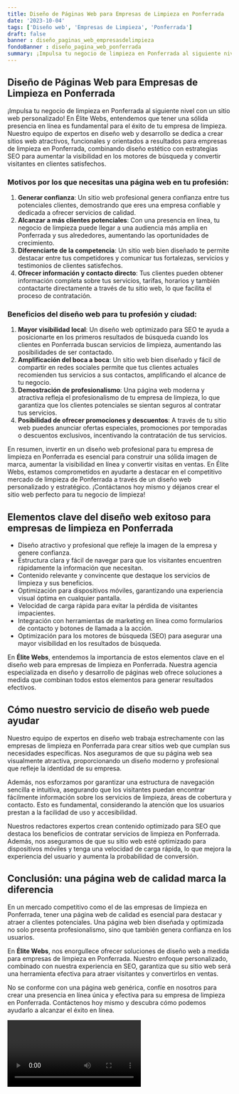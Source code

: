 ```yaml
---
title: Diseño de Páginas Web para Empresas de Limpieza en Ponferrada
date: '2023-10-04'
tags: ['Diseño web', 'Empresas de Limpieza', 'Ponferrada']
draft: false
banner : diseño_paginas_web_empresasdelimpieza
fondoBanner : diseño_pagina_web_ponferrada
summary: ¡Impulsa tu negocio de limpieza en Ponferrada al siguiente nivel con un sitio web personalizado! En Élite Webs, entendemos que tener una sólida presencia en línea es fundamental para el éxito de tu empresa de limpieza. Nuestro equipo de expertos en diseño web y desarrollo se dedica a crear sitios web atractivos, funcionales y orientados a resultados para empresas de limpieza en Ponferrada, combinando diseño estético con estrategias SEO para aumentar la visibilidad en los motores de búsqueda y convertir visitantes en clientes satisfechos.
---
```


## Diseño de Páginas Web para Empresas de Limpieza en Ponferrada

¡Impulsa tu negocio de limpieza en Ponferrada al siguiente nivel con un sitio web personalizado! En Élite Webs, entendemos que tener una sólida presencia en línea es fundamental para el éxito de tu empresa de limpieza. Nuestro equipo de expertos en diseño web y desarrollo se dedica a crear sitios web atractivos, funcionales y orientados a resultados para empresas de limpieza en Ponferrada, combinando diseño estético con estrategias SEO para aumentar la visibilidad en los motores de búsqueda y convertir visitantes en clientes satisfechos.

### Motivos por los que necesitas una página web en tu profesión:

1. **Generar confianza**: Un sitio web profesional genera confianza entre tus potenciales clientes, demostrando que eres una empresa confiable y dedicada a ofrecer servicios de calidad.
2. **Alcanzar a más clientes potenciales**: Con una presencia en línea, tu negocio de limpieza puede llegar a una audiencia más amplia en Ponferrada y sus alrededores, aumentando las oportunidades de crecimiento.
3. **Diferenciarte de la competencia**: Un sitio web bien diseñado te permite destacar entre tus competidores y comunicar tus fortalezas, servicios y testimonios de clientes satisfechos.
4. **Ofrecer información y contacto directo**: Tus clientes pueden obtener información completa sobre tus servicios, tarifas, horarios y también contactarte directamente a través de tu sitio web, lo que facilita el proceso de contratación.

### Beneficios del diseño web para tu profesión y ciudad:

1. **Mayor visibilidad local**: Un diseño web optimizado para SEO te ayuda a posicionarte en los primeros resultados de búsqueda cuando los clientes en Ponferrada buscan servicios de limpieza, aumentando las posibilidades de ser contactado.
2. **Amplificación del boca a boca**: Un sitio web bien diseñado y fácil de compartir en redes sociales permite que tus clientes actuales recomienden tus servicios a sus contactos, amplificando el alcance de tu negocio.
3. **Demostración de profesionalismo**: Una página web moderna y atractiva refleja el profesionalismo de tu empresa de limpieza, lo que garantiza que los clientes potenciales se sientan seguros al contratar tus servicios.
4. **Posibilidad de ofrecer promociones y descuentos**: A través de tu sitio web puedes anunciar ofertas especiales, promociones por temporadas o descuentos exclusivos, incentivando la contratación de tus servicios.

En resumen, invertir en un diseño web profesional para tu empresa de limpieza en Ponferrada es esencial para construir una sólida imagen de marca, aumentar la visibilidad en línea y convertir visitas en ventas. En Élite Webs, estamos comprometidos en ayudarte a destacar en el competitivo mercado de limpieza de Ponferrada a través de un diseño web personalizado y estratégico. ¡Contáctanos hoy mismo y déjanos crear el sitio web perfecto para tu negocio de limpieza!

<GifSeo />

<Cta />

## Elementos clave del diseño web exitoso para empresas de limpieza en Ponferrada

- Diseño atractivo y profesional que refleje la imagen de la empresa y genere confianza.
- Estructura clara y fácil de navegar para que los visitantes encuentren rápidamente la información que necesitan.
- Contenido relevante y convincente que destaque los servicios de limpieza y sus beneficios.
- Optimización para dispositivos móviles, garantizando una experiencia visual óptima en cualquier pantalla.
- Velocidad de carga rápida para evitar la pérdida de visitantes impacientes.
- Integración con herramientas de marketing en línea como formularios de contacto y botones de llamada a la acción.
- Optimización para los motores de búsqueda (SEO) para asegurar una mayor visibilidad en los resultados de búsqueda. 

En **Élite Webs**, entendemos la importancia de estos elementos clave en el diseño web para empresas de limpieza en Ponferrada. Nuestra agencia especializada en diseño y desarrollo de páginas web ofrece soluciones a medida que combinan todos estos elementos para generar resultados efectivos.

## Cómo nuestro servicio de diseño web puede ayudar

Nuestro equipo de expertos en diseño web trabaja estrechamente con las empresas de limpieza en Ponferrada para crear sitios web que cumplan sus necesidades específicas. Nos aseguramos de que su página web sea visualmente atractiva, proporcionando un diseño moderno y profesional que refleje la identidad de su empresa.

Además, nos esforzamos por garantizar una estructura de navegación sencilla e intuitiva, asegurando que los visitantes puedan encontrar fácilmente información sobre los servicios de limpieza, áreas de cobertura y contacto. Esto es fundamental, considerando la atención que los usuarios prestan a la facilidad de uso y accesibilidad.

Nuestros redactores expertos crean contenido optimizado para SEO que destaca los beneficios de contratar servicios de limpieza en Ponferrada. Además, nos aseguramos de que su sitio web esté optimizado para dispositivos móviles y tenga una velocidad de carga rápida, lo que mejora la experiencia del usuario y aumenta la probabilidad de conversión.

## Conclusión: una página web de calidad marca la diferencia

En un mercado competitivo como el de las empresas de limpieza en Ponferrada, tener una página web de calidad es esencial para destacar y atraer a clientes potenciales. Una página web bien diseñada y optimizada no solo presenta profesionalismo, sino que también genera confianza en los usuarios.

En **Élite Webs**, nos enorgullece ofrecer soluciones de diseño web a medida para empresas de limpieza en Ponferrada. Nuestro enfoque personalizado, combinado con nuestra experiencia en SEO, garantiza que su sitio web será una herramienta efectiva para atraer visitantes y convertirlos en ventas.

No se conforme con una página web genérica, confíe en nosotros para crear una presencia en línea única y efectiva para su empresa de limpieza en Ponferrada. Contáctenos hoy mismo y descubra cómo podemos ayudarlo a alcanzar el éxito en línea.

<Video />

<CtaBot job='Empresas de Limpieza' city='Ponferrada'/>

<Gmaps query='Ponferrada+españa+maps' />